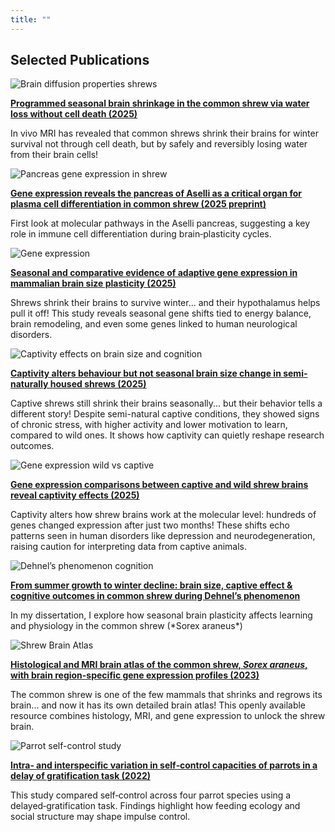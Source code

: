 ```yaml
---
title: ""
---
```


## Selected Publications

```{=html}
<div class="listing-item">
  <div class="thumbnail">
    <img src="../img/CB-graphabstract.svg"
         alt="Brain diffusion properties shrews"
         class="thumbnail-image">
  </div>
  <div>
    <p><strong><a href="https://www.sciencedirect.com/science/article/pii/S0960982225010814">
      Programmed seasonal brain shrinkage in the common shrew via water loss without cell death (2025)
    </a></strong></p>
    <p>In vivo MRI has revealed that common shrews shrink their brains for winter survival not through cell death, but by safely and reversibly losing water from their brain cells!</p>
  </div>
</div>

<div class="listing-item">
  <div class="thumbnail">
    <img src="../img/aselli.png"
         alt="Pancreas gene expression in shrew"
         class="thumbnail-image">
  </div>
  <div>
    <p><strong><a href="https://www.biorxiv.org/content/10.1101/2025.05.22.654563v1.full">
      Gene expression reveals the pancreas of Aselli as a critical organ for plasma cell differentiation in common shrew (2025 preprint)
    </a></strong></p>
    <p>First look at molecular pathways in the Aselli pancreas, suggesting a key role in immune cell differentiation during brain‑plasticity cycles.</p>
  </div>
</div>

<div class="listing-item">
  <div class="thumbnail">
    <img src="../img/gene-expression.png"
         alt="Gene expression"
         class="thumbnail-image">
  </div>
  <div>
    <p><strong><a href="https://elifesciences.org/articles/100788">
      Seasonal and comparative evidence of adaptive gene expression in mammalian brain size plasticity (2025)
    </a></strong></p>
    <p>Shrews shrink their brains to survive winter... and their hypothalamus helps pull it off! This study reveals seasonal gene shifts tied to energy balance, brain remodeling, and even some genes linked to human neurological disorders.</p>
  </div>
</div>

<div class="listing-item">
  <div class="thumbnail">
    <img src="../img/shrew-cognition.svg"
         alt="Captivity effects on brain size and cognition"
         class="thumbnail-image">
  </div>
  <div>
    <p><strong><a href="https://royalsocietypublishing.org/doi/full/10.1098/rsos.242138">
      Captivity alters behaviour but not seasonal brain size change in semi-naturally housed shrews (2025)
    </a></strong></p>
    <p>Captive shrews still shrink their brains seasonally... but their behavior tells a different story! Despite semi-natural captive conditions, they showed signs of chronic stress, with higher activity and lower motivation to learn, compared to wild ones. It shows how captivity can quietly reshape research outcomes.</p>
  </div>
</div>

<div class="listing-item">
  <div class="thumbnail">
    <img src="img/gene-captivity.png"
         alt="Gene expression wild vs captive"
         class="thumbnail-image">
  </div>
  <div>
    <p><strong><a href="https://royalsocietypublishing.org/doi/10.1098/rsbl.2024.0478">
      Gene expression comparisons between captive and wild shrew brains reveal captivity effects (2025)
    </a></strong></p>
    <p>Captivity alters how shrew brains work at the molecular level: hundreds of genes changed expression after just two months! These shifts echo patterns seen in human disorders like depression and neurodegeneration, raising caution for interpreting data from captive animals.</p>
  </div>
</div>

<div class="listing-item">
  <div class="thumbnail">
    <img src="../img/illustrations/generaldisc.png"
         alt="Dehnel’s phenomenon cognition"
         class="thumbnail-image">
  </div>
  <div>
    <p><strong><a href="https://kops.uni-konstanz.de/server/api/core/bitstreams/e0d74103-3884-47b1-b828-b86219cca825/content">
      From summer growth to winter decline: brain size, captive effect & cognitive outcomes in common shrew during Dehnel’s phenomenon
    </a></strong></p>
    <p>In my dissertation, I explore how seasonal brain plasticity affects learning and physiology in the common shrew (*Sorex araneus*)</p>
  </div>
</div>

<div class="listing-item">
  <div class="thumbnail">
    <img src="../img/atlas.png"
         alt="Shrew Brain Atlas"
         class="thumbnail-image">
  </div>
  <div>
    <p><strong><a href="https://www.frontiersin.org/journals/neuroanatomy/articles/10.3389/fnana.2023.1168523/full">
      Histological and MRI brain atlas of the common shrew, <em>Sorex araneus</em>, with brain region-specific gene expression profiles (2023)
    </a></strong></p>
    <p>The common shrew is one of the few mammals that shrinks and regrows its brain... and now it has its own detailed brain atlas! This openly available resource combines histology, MRI, and gene expression to unlock the shrew brain.</p>
  </div>
</div>

<div class="listing-item">
  <div class="thumbnail">
    <img src="../img/parrots.png"
         alt="Parrot self-control study"
         class="thumbnail-image">
  </div>
  <div>
    <p><strong><a href="https://link.springer.com/article/10.1007/s10071-021-01565-6">
      Intra‑ and interspecific variation in self‑control capacities of parrots in a delay of gratification task (2022)
    </a></strong></p>
    <p>This study compared self‑control across four parrot species using a delayed‑gratification task. Findings highlight how feeding ecology and social structure may shape impulse control.</p>
  </div>
</div>
```